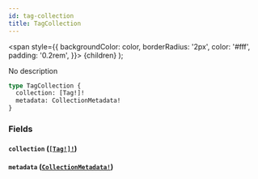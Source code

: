 ```yaml
---
id: tag-collection
title: TagCollection
---
```


<span
style={{
      backgroundColor: color,
      borderRadius: '2px',
      color: '#fff',
      padding: '0.2rem',
    }}>
{children}
</span>
);

No description

```graphql
type TagCollection {
  collection: [Tag!]!
  metadata: CollectionMetadata!
}
```

### Fields

#### `collection` ([`[Tag!]!`](/api/graphql/documentation/objects/tag))

#### `metadata` ([`CollectionMetadata!`](/api/graphql/documentation/objects/collection-metadata))
